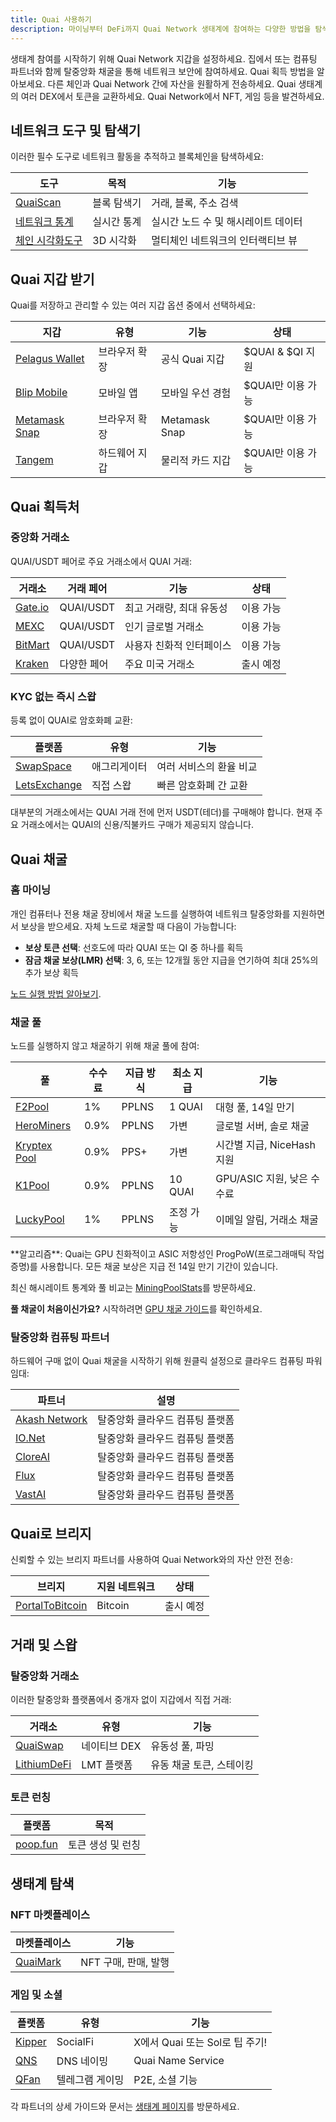 ```yaml
---
title: Quai 사용하기
description: 마이닝부터 DeFi까지 Quai Network 생태계에 참여하는 다양한 방법을 탐색해보세요.
---
```


<CardGroup cols={2}>
  <Card
    title="지갑 받기"
    icon="wallet"
    href="#get-a-quai-wallet"
  >
    생태계 참여를 시작하기 위해 Quai Network 지갑을 설정하세요.
  </Card>
    <Card
    title="Quai 채굴"
    icon="pickaxe"
    href="#mine-quai"
  >
    집에서 또는 컴퓨팅 파트너와 함께 탈중앙화 채굴을 통해 네트워크 보안에 참여하세요.
  </Card>
</CardGroup>

<CardGroup cols={2}>
  <Card
    title="Quai 획득"
    icon="coins"
    href="#where-to-get-quai"
  >
    Quai 획득 방법을 알아보세요.
  </Card>
  <Card
    title="Quai로 브리지"
    icon="bridge"
    href="#bridge-to-quai"
  >
    다른 체인과 Quai Network 간에 자산을 원활하게 전송하세요.
  </Card>
</CardGroup>

<CardGroup cols={2}>
  <Card
    title="거래 및 스왑"
    icon="arrows-rotate"
    href="#trade-swap"
  >
    Quai 생태계의 여러 DEX에서 토큰을 교환하세요.
  </Card>
  <Card
    title="생태계 탐색"
    icon="compass"
    href="#explore-ecosystem"
  >
    Quai Network에서 NFT, 게임 등을 발견하세요.
  </Card>
</CardGroup>

## 네트워크 도구 및 탐색기

이러한 필수 도구로 네트워크 활동을 추적하고 블록체인을 탐색하세요:

| 도구 | 목적 | 기능 |
|------|---------|----------|
| [QuaiScan](https://quaiscan.io) | 블록 탐색기 | 거래, 블록, 주소 검색 |
| [네트워크 통계](https://stats.qu.ai) | 실시간 통계 | 실시간 노드 수 및 해시레이트 데이터 |
| [체인 시각화도구](https://live.qu.ai) | 3D 시각화 | 멀티체인 네트워크의 인터랙티브 뷰 |

## Quai 지갑 받기

Quai를 저장하고 관리할 수 있는 여러 지갑 옵션 중에서 선택하세요:

| 지갑 | 유형 | 기능 | 상태 |
|--------|------|-----------|---------|
| [Pelagus Wallet](https://pelaguswallet.io) | 브라우저 확장 | 공식 Quai 지갑 | $QUAI &amp; $QI 지원 |
| [Blip Mobile](https://blippay.me) | 모바일 앱 | 모바일 우선 경험 | $QUAI만 이용 가능 |
| [Metamask Snap](/ko/guides/wallet/metamask-snap) | 브라우저 확장 | Metamask Snap | $QUAI만 이용 가능 |
| [Tangem](https://tangem.com) | 하드웨어 지갑 | 물리적 카드 지갑 | $QUAI만 이용 가능 |

## Quai 획득처

### 중앙화 거래소

QUAI/USDT 페어로 주요 거래소에서 QUAI 거래:

| 거래소 | 거래 페어 | 기능 | 상태 |
|----------|--------------|----------|---------|
| [Gate.io](https://www.gate.io/trade/QUAI_USDT) | QUAI/USDT | 최고 거래량, 최대 유동성 | 이용 가능 |
| [MEXC](https://www.mexc.com/exchange/QUAI_USDT) | QUAI/USDT | 인기 글로벌 거래소 | 이용 가능 |
| [BitMart](https://www.bitmart.com/trade/en-US?symbol=QUAI_USDT) | QUAI/USDT | 사용자 친화적 인터페이스 | 이용 가능 |
| [Kraken](https://www.kraken.com) | 다양한 페어 | 주요 미국 거래소 | 출시 예정 |

### KYC 없는 즉시 스왑

등록 없이 QUAI로 암호화폐 교환:

| 플랫폼 | 유형 | 기능 |
|----------|------|-----------|
| [SwapSpace](https://swapspace.co) | 애그리게이터 | 여러 서비스의 환율 비교 |
| [LetsExchange](https://letsexchange.io) | 직접 스왑 | 빠른 암호화폐 간 교환 |

<Note>
대부분의 거래소에서는 QUAI 거래 전에 먼저 USDT(테더)를 구매해야 합니다. 현재 주요 거래소에서는 QUAI의 신용/직불카드 구매가 제공되지 않습니다.
</Note>

## Quai 채굴

### 홈 마이닝
개인 컴퓨터나 전용 채굴 장비에서 채굴 노드를 실행하여 네트워크 탈중앙화를 지원하면서 보상을 받으세요. 자체 노드로 채굴할 때 다음이 가능합니다:

- **보상 토큰 선택**: 선호도에 따라 QUAI 또는 QI 중 하나를 획득
- **잠금 채굴 보상(LMR) 선택**: 3, 6, 또는 12개월 동안 지급을 연기하여 최대 25%의 추가 보상 획득

[노드 실행 방법 알아보기](/ko/guides/client/node).

### 채굴 풀

노드를 실행하지 않고 채굴하기 위해 채굴 풀에 참여:

| 풀 | 수수료 | 지급 방식 | 최소 지급 | 기능 |
|------|-----|---------------|------------|----------|
| [F2Pool](https://f2pool.com) | 1% | PPLNS | 1 QUAI | 대형 풀, 14일 만기 |
| [HeroMiners](https://quai.herominers.com) | 0.9% | PPLNS | 가변 | 글로벌 서버, 솔로 채굴 |
| [Kryptex Pool](https://pool.kryptex.com/quai) | 0.9% | PPS+ | 가변 | 시간별 지급, NiceHash 지원 |
| [K1Pool](https://k1pool.com/pool/quai) | 0.9% | PPLNS | 10 QUAI | GPU/ASIC 지원, 낮은 수수료 |
| [LuckyPool](https://quai.luckypool.io) | 1% | PPLNS | 조정 가능 | 이메일 알림, 거래소 채굴 |

<Note>
**알고리즘**: Quai는 GPU 친화적이고 ASIC 저항성인 ProgPoW(프로그래매틱 작업증명)를 사용합니다. 모든 채굴 보상은 지급 전 14일 만기 기간이 있습니다.

최신 해시레이트 통계와 풀 비교는 [MiningPoolStats](https://miningpoolstats.stream/quai)를 방문하세요.

**풀 채굴이 처음이신가요?** 시작하려면 [GPU 채굴 가이드](/ko/guides/miner/pools-software)를 확인하세요.
</Note>

### 탈중앙화 컴퓨팅 파트너

하드웨어 구매 없이 Quai 채굴을 시작하기 위해 원클릭 설정으로 클라우드 컴퓨팅 파워 임대:

| 파트너 | 설명 |
|---------|-------------|
| [Akash Network](https://akash.network) | 탈중앙화 클라우드 컴퓨팅 플랫폼 |
| [IO.Net](https://io.net) | 탈중앙화 클라우드 컴퓨팅 플랫폼 |
| [CloreAI](https://clore.ai) | 탈중앙화 클라우드 컴퓨팅 플랫폼 |
| [Flux](https://runonflux.io) | 탈중앙화 클라우드 컴퓨팅 플랫폼 |
| [VastAI](https://vast.ai) | 탈중앙화 클라우드 컴퓨팅 플랫폼 |

## Quai로 브리지

신뢰할 수 있는 브리지 파트너를 사용하여 Quai Network와의 자산 안전 전송:

| 브리지 | 지원 네트워크 | 상태 |
|--------|-------------------|---------|
| [PortalToBitcoin](https://portaltobitcoin.com/) | Bitcoin | 출시 예정 |

## 거래 및 스왑

### 탈중앙화 거래소

이러한 탈중앙화 플랫폼에서 중개자 없이 지갑에서 직접 거래:

| 거래소 | 유형 | 기능 |
|----------|------|-----------|
| [QuaiSwap](https://quaiswap.io) | 네이티브 DEX | 유동성 풀, 파밍 |
| [LithiumDeFi](https://lithiumdefi.com/) | LMT 플랫폼 | 유동 채굴 토큰, 스테이킹 |

### 토큰 런칭

| 플랫폼 | 목적 |
|----------|---------|
| [poop.fun](https://poop.fun) | 토큰 생성 및 런칭 |

## 생태계 탐색

### NFT 마켓플레이스

| 마켓플레이스 | 기능 |
|-------------|----------|
| [QuaiMark](https://quaimark.com) | NFT 구매, 판매, 발행 |

### 게임 및 소셜

| 플랫폼 | 유형 | 기능 |
|----------|------|-----------|
| [Kipper](https://kipper.money) | SocialFi | X에서 Quai 또는 Sol로 팁 주기! |
| [QNS](https://app.qns.club) | DNS 네이밍 | Quai Name Service |
| [QFan](https://t.me/QFanClubBot) | 텔레그램 게이밍 | P2E, 소셜 기능 |

각 파트너의 상세 가이드와 문서는 [생태계 페이지](https://ecosystem.quai.network)를 방문하세요.
